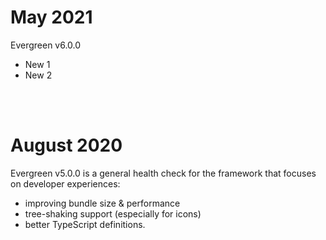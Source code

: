 # May 2021
Evergreen v6.0.0
- New 1
- New 2

<br /><br />

# August 2020
Evergreen v5.0.0 is a general health check for the framework that focuses on developer experiences:
- improving bundle size & performance
- tree-shaking support (especially for icons)
- better TypeScript definitions.